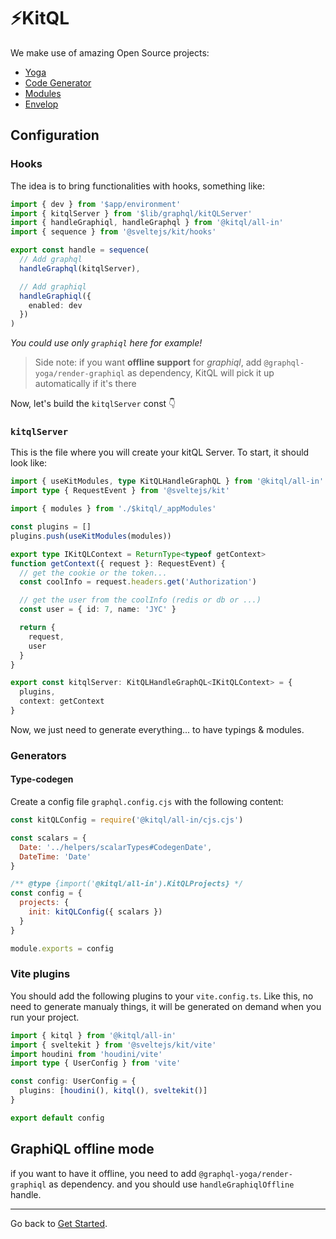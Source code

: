 
# ⚡KitQL

We make use of amazing Open Source projects:

- [Yoga](https://www.graphql-yoga.com/)
- [Code Generator](https://www.graphql-code-generator.com/)
- [Modules](https://www.graphql-modules.com/)
- [Envelop](https://www.envelop.dev/)

## Configuration

### Hooks

The idea is to bring functionalities with hooks, something like:

```ts filename="hooks.server.ts"
import { dev } from '$app/environment'
import { kitqlServer } from '$lib/graphql/kitQLServer'
import { handleGraphiql, handleGraphql } from '@kitql/all-in'
import { sequence } from '@sveltejs/kit/hooks'

export const handle = sequence(
  // Add graphql
  handleGraphql(kitqlServer),

  // Add graphiql
  handleGraphiql({
    enabled: dev
  })
)
```

_You could use only `graphiql` here for example!_

> Side note: if you want **offline support** for _graphiql_, add `@graphql-yoga/render-graphiql` as dependency, KitQL will pick it up automatically if it's there

Now, let's build the `kitqlServer` const 👇

### `kitqlServer`

This is the file where you will create your kitQL Server. To start, it should look like:

```ts
import { useKitModules, type KitQLHandleGraphQL } from '@kitql/all-in'
import type { RequestEvent } from '@sveltejs/kit'

import { modules } from './$kitql/_appModules'

const plugins = []
plugins.push(useKitModules(modules))

export type IKitQLContext = ReturnType<typeof getContext>
function getContext({ request }: RequestEvent) {
  // get the cookie or the token...
  const coolInfo = request.headers.get('Authorization')

  // get the user from the coolInfo (redis or db or ...)
  const user = { id: 7, name: 'JYC' }

  return {
    request,
    user
  }
}

export const kitqlServer: KitQLHandleGraphQL<IKitQLContext> = {
  plugins,
  context: getContext
}
```

Now, we just need to generate everything... to have typings & modules.

### Generators

#### Type-codegen

Create a config file `graphql.config.cjs` with the following content:

```js filename="graphql.config.cjs"
const kitQLConfig = require('@kitql/all-in/cjs.cjs')

const scalars = {
  Date: '../helpers/scalarTypes#CodegenDate',
  DateTime: 'Date'
}

/** @type {import('@kitql/all-in').KitQLProjects} */
const config = {
  projects: {
    init: kitQLConfig({ scalars })
  }
}

module.exports = config
```

### Vite plugins

You should add the following plugins to your `vite.config.ts`. Like this, no need to generate manualy things,
it will be generated on demand when you run your project.

```ts filename="vite.config.ts"
import { kitql } from '@kitql/all-in'
import { sveltekit } from '@sveltejs/kit/vite'
import houdini from 'houdini/vite'
import type { UserConfig } from 'vite'

const config: UserConfig = {
  plugins: [houdini(), kitql(), sveltekit()]
}

export default config
```

## GraphiQL offline mode

if you want to have it offline, you need to add `@graphql-yoga/render-graphiql` as dependency.
and you should use `handleGraphiqlOffline` handle.

<hr />

Go back to [Get Started](/docs/all-in).
